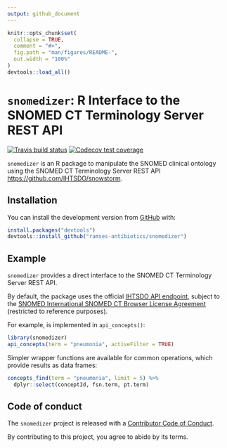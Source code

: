 ```yaml
---
output: github_document
---
```


<!-- README.md is generated from README.Rmd. Please edit that file -->

```r
knitr::opts_chunk$set(
  collapse = TRUE,
  comment = "#>",
  fig.path = "man/figures/README-",
  out.width = "100%"
)
devtools::load_all()
```

<h1><code>snomedizer</code>: R Interface to the SNOMED CT Terminology Server REST API</h1>

<!-- badges: start -->
[![Travis build status](https://travis-ci.org/ramses-antibiotics/snomedizer.svg?branch=master)](https://travis-ci.org/ramses-antibiotics/snomedizer)
[![Codecov test coverage](https://codecov.io/gh/ramses-antibiotics/snomedizer/branch/master/graph/badge.svg)](https://codecov.io/gh/ramses-antibiotics/snomedizer?branch=master)
<!-- badges: end -->

<p class="lead">
<code>snomedizer</code> is an R package to manipulate the SNOMED clinical ontology using the 
   SNOMED CT Terminology Server REST API <https://github.com/IHTSDO/snowstorm>.
</p>

## Installation

<!-- 
You can install the released version of snomedizer from [CRAN](https://CRAN.R-project.org) with:

``` r
install.packages("snomedizer")
```
-->

You can install the development version from [GitHub](https://github.com/ramses-antibiotics/snomedizer) with:

``` r
install.packages("devtools")
devtools::install_github("ramses-antibiotics/snomedizer")
```
## Example

`snomedizer` provides a direct interface to the SNOMED CT Terminology Server REST API. 

By default, the package uses the official [IHTSDO API endpoint](https://browser.ihtsdotools.org/snowstorm/snomed-ct/), subject to the [SNOMED International SNOMED CT Browser License Agreement](https://browser.ihtsdotools.org/) (restricted to reference purposes).

For example, \code{[GET /branch/concepts](https://snowstorm.ihtsdotools.org/snowstorm/snomed-ct/swagger-ui.html#!/Concepts/findConceptsUsingGET)} is implemented in `api_concepts()`:

```r
library(snomedizer)
api_concepts(term = "pneumonia", activeFilter = TRUE)
```

Simpler wrapper functions are available for common operations, which provide results as data frames:

```r
concepts_find(term = "pneumonia", limit = 5) %>% 
  dplyr::select(conceptId, fsn.term, pt.term) 
```

## Code of conduct

The `snomedizer` project is released with a [Contributor Code of Conduct](CODE_OF_CONDUCT.md).

By contributing to this project, you agree to abide by its terms.
